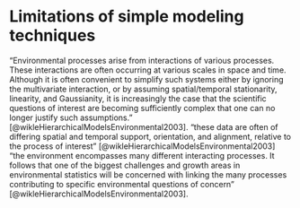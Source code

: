 # Limitations of simple modeling techniques {#model-limits}

"Environmental processes arise from interactions of various processes. These interactions are often occurring at various scales in space and time. Although it is often convenient to simplify such systems either by ignoring the multivariate interaction, or by assuming spatial/temporal stationarity, linearity, and Gaussianity, it is increasingly the case that the scientific questions of interest are becoming sufficiently complex that one can no longer justify such assumptions." [@wikleHierarchicalModelsEnvironmental2003]. "these data are often of differing spatial and temporal support, orientation, and alignment, relative to the process of interest" [@wikleHierarchicalModelsEnvironmental2003] "the environment encompasses many different interacting processes. It follows that one of the biggest challenges and growth areas in environmental statistics will be concerned with linking the many processes contributing to specific environmental questions of concern" [@wikleHierarchicalModelsEnvironmental2003].
